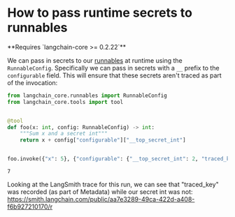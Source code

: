 # How to pass runtime secrets to runnables

<Info>
**Requires `langchain-core >= 0.2.22`**


</Info>

We can pass in secrets to our [runnables](/oss/javascript/concepts/runnables/) at runtime using the `RunnableConfig`. Specifically we can pass in secrets with a `__` prefix to the `configurable` field. This will ensure that these secrets aren't traced as part of the invocation:


```python
from langchain_core.runnables import RunnableConfig
from langchain_core.tools import tool


@tool
def foo(x: int, config: RunnableConfig) -> int:
    """Sum x and a secret int"""
    return x + config["configurable"]["__top_secret_int"]


foo.invoke({"x": 5}, {"configurable": {"__top_secret_int": 2, "traced_key": "bar"}})
```



```output
7
```


Looking at the LangSmith trace for this run, we can see that "traced_key" was recorded (as part of Metadata) while our secret int was not: https://smith.langchain.com/public/aa7e3289-49ca-422d-a408-f6b927210170/r
